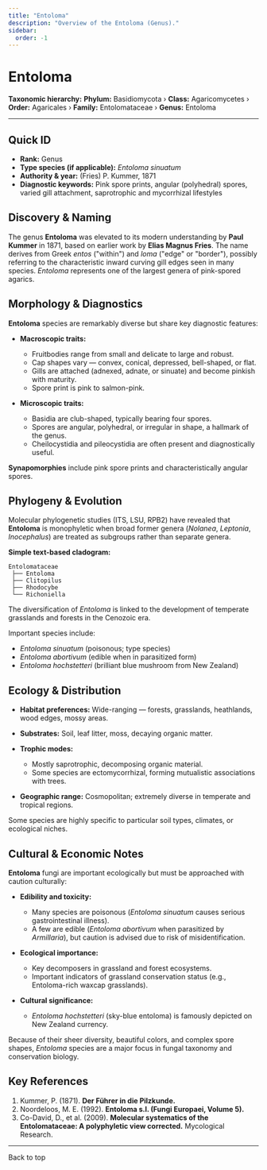 ```yaml
---
title: "Entoloma"
description: "Overview of the Entoloma (Genus)."
sidebar:
  order: -1
---
```



# Entoloma <Badge variant="note" text="Genus" />

**Taxonomic hierarchy:** **Phylum:** Basidiomycota › **Class:** Agaricomycetes › **Order:** Agaricales › **Family:** Entolomataceae › **Genus:** Entoloma

---

## Quick ID
* **Rank:** Genus  
* **Type species (if applicable):** _Entoloma sinuatum_  
* **Authority & year:** (Fries) P. Kummer, 1871  
* **Diagnostic keywords:** Pink spore prints, angular (polyhedral) spores, varied gill attachment, saprotrophic and mycorrhizal lifestyles  

## Discovery & Naming
The genus **Entoloma** was elevated to its modern understanding by **Paul Kummer** in 1871, based on earlier work by **Elias Magnus Fries**. The name derives from Greek _entos_ ("within") and _loma_ ("edge" or "border"), possibly referring to the characteristic inward curving gill edges seen in many species. _Entoloma_ represents one of the largest genera of pink-spored agarics.

## Morphology & Diagnostics
**Entoloma** species are remarkably diverse but share key diagnostic features:

- **Macroscopic traits:**
  - Fruitbodies range from small and delicate to large and robust.
  - Cap shapes vary — convex, conical, depressed, bell-shaped, or flat.
  - Gills are attached (adnexed, adnate, or sinuate) and become pinkish with maturity.
  - Spore print is pink to salmon-pink.

- **Microscopic traits:**
  - Basidia are club-shaped, typically bearing four spores.
  - Spores are angular, polyhedral, or irregular in shape, a hallmark of the genus.
  - Cheilocystidia and pileocystidia are often present and diagnostically useful.

**Synapomorphies** include pink spore prints and characteristically angular spores.

## Phylogeny & Evolution
Molecular phylogenetic studies (ITS, LSU, RPB2) have revealed that **Entoloma** is monophyletic when broad former genera (_Nolanea_, _Leptonia_, _Inocephalus_) are treated as subgroups rather than separate genera.

**Simple text-based cladogram:**
```
Entolomataceae
 ├── Entoloma
 ├── Clitopilus
 ├── Rhodocybe
 └── Richoniella
```
The diversification of _Entoloma_ is linked to the development of temperate grasslands and forests in the Cenozoic era.

Important species include:

- _Entoloma sinuatum_ (poisonous; type species)
- _Entoloma abortivum_ (edible when in parasitized form)
- _Entoloma hochstetteri_ (brilliant blue mushroom from New Zealand)

## Ecology & Distribution
- **Habitat preferences:** Wide-ranging — forests, grasslands, heathlands, wood edges, mossy areas.
- **Substrates:** Soil, leaf litter, moss, decaying organic matter.
- **Trophic modes:**
  - Mostly saprotrophic, decomposing organic material.
  - Some species are ectomycorrhizal, forming mutualistic associations with trees.

- **Geographic range:** Cosmopolitan; extremely diverse in temperate and tropical regions.

Some species are highly specific to particular soil types, climates, or ecological niches.

## Cultural & Economic Notes
**Entoloma** fungi are important ecologically but must be approached with caution culturally:

- **Edibility and toxicity:**
  - Many species are poisonous (_Entoloma sinuatum_ causes serious gastrointestinal illness).
  - A few are edible (_Entoloma abortivum_ when parasitized by _Armillaria_), but caution is advised due to risk of misidentification.

- **Ecological importance:**
  - Key decomposers in grassland and forest ecosystems.
  - Important indicators of grassland conservation status (e.g., Entoloma-rich waxcap grasslands).

- **Cultural significance:**
  - _Entoloma hochstetteri_ (sky-blue entoloma) is famously depicted on New Zealand currency.

Because of their sheer diversity, beautiful colors, and complex spore shapes, _Entoloma_ species are a major focus in fungal taxonomy and conservation biology.

## Key References
1. Kummer, P. (1871). **Der Führer in die Pilzkunde.**  
2. Noordeloos, M. E. (1992). **Entoloma s.l. (Fungi Europaei, Volume 5).**  
3. Co-David, D., et al. (2009). **Molecular systematics of the Entolomataceae: A polyphyletic view corrected.** Mycological Research.  

---

<LinkButton href="#top" variant="minimal" icon="arrow-up">
  Back to top
</LinkButton>
